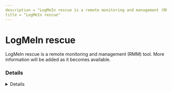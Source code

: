 ---
description = "LogMeIn rescue is a remote monitoring and management (RMM) tool. More information will be added as it becomes available."
title = "LogMeIn rescue"
---



# LogMeIn rescue

LogMeIn rescue is a remote monitoring and management (RMM) tool. More information will be added as it becomes available.

### Details
<Details author={""}
         category={""}
         created={""}
         website={""}
         lastModified={"2024-02-08"}
         privileges={""}
         free={ false }
         verification={ false }
/>

#### Installation Paths
<Card code={ ["support-logmeinrescue*.exe", "support-logmeinrescue.exe", "lmi_rescue.exe", "C:\\Users\\*\\AppData\\Local\\LogMeIn Rescue Applet\\LMIR*.tmp\\lmi_rescue.exe", "C:\\Users\\*\\AppData\\Local\\LogMeIn Rescue Applet\\LMIR*.tmp\\lmi_rescue_srv.exe", "C:\\Users\\*\\AppData\\Local\\LogMeIn Rescue Applet\\LMIR*.tmp\\lmi_rescue.exe"] }/>





### Forensic Artifacts




#### Network Artifacts
<EuiSpacer size="xl"/>
<NetworkArtifactsTable data={ [{"Description": "Known remote domains", "Domains": ["*.logmeinrescue.com", "*.logmeinrescue.eu", "logmeinrescue.com", "rescue-list.*.logmein-gateway.com", "rescue-data-cetner.logmein-gateway.com"], "Ports": []}] }/>




### Detections
- Detects potential network activity of LogMeIn rescue RMM tool
  - [Sigma Rule](https://github.com/magicsword-io/LOLRMM/blob/main/detections/sigma/logmein_rescue_network_sigma.yml)
- Detects potential processes activity of LogMeIn rescue RMM tool
  - [Sigma Rule](https://github.com/magicsword-io/LOLRMM/blob/main/detections/sigma/logmein_rescue_processes_sigma.yml)

### References
- [https://support.logmeinrescue.com/rescue/help/allowlisting-and-rescue](https://support.logmeinrescue.com/rescue/help/allowlisting-and-rescue)

